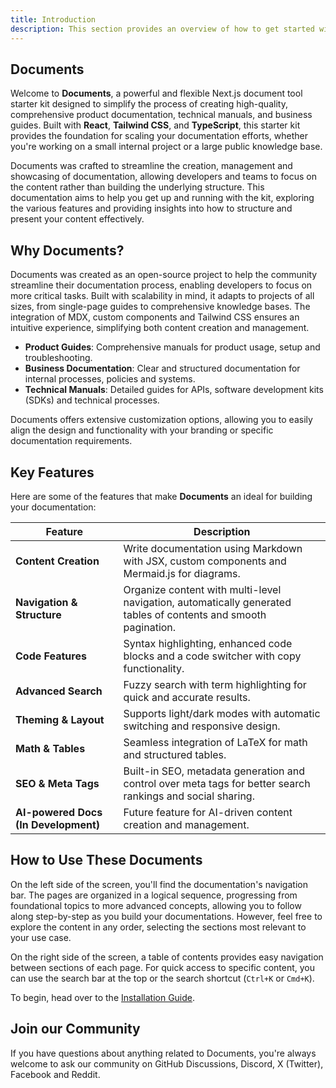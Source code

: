```yaml
---
title: Introduction
description: This section provides an overview of how to get started with the Documents, Next.js Document Starter Kit.
---
```


## Documents

Welcome to **Documents**, a powerful and flexible Next.js document tool starter kit designed to simplify the process of creating high-quality, comprehensive product documentation, technical manuals, and business guides. Built with **React**, **Tailwind CSS**, and **TypeScript**, this starter kit provides the foundation for scaling your documentation efforts, whether you're working on a small internal project or a large public knowledge base.

Documents was crafted to streamline the creation, management and showcasing of documentation, allowing developers and teams to focus on the content rather than building the underlying structure. This documentation aims to help you get up and running with the kit, exploring the various features and providing insights into how to structure and present your content effectively.

<CardGrid>
  <Card
    subtitle="Instruction"
    title="Installation"
    description="Get started with Documents using our quick start installation guide to get your project started."
    href="/docs/introduction/installation"
  />
  <Card
    subtitle="Support"
    title="Rubix Studios"
    description="Australia's leading branding, marketing and web development company."
    href="https://www.rubixstudios.com.au/"
    external={true}
  />
</CardGrid>

## Why Documents?

Documents was created as an open-source project to help the community streamline their documentation process, enabling developers to focus on more critical 
tasks. Built with scalability in mind, it adapts to projects of all sizes, from single-page guides to comprehensive knowledge bases. The integration of MDX, 
custom components and Tailwind CSS ensures an intuitive experience, simplifying both content creation and management. 

- **Product Guides**: Comprehensive manuals for product usage, setup and troubleshooting.
- **Business Documentation**: Clear and structured documentation for internal processes, policies and systems.
- **Technical Manuals**: Detailed guides for APIs, software development kits (SDKs) and technical processes.

Documents offers extensive customization options, allowing you to easily align the design and functionality with your branding or specific documentation 
requirements.

## Key Features

Here are some of the features that make **Documents** an ideal for building your documentation:

| Feature                              | Description                                                                                                      |
|--------------------------------------|------------------------------------------------------------------------------------------------------------------|
| **Content Creation**                 | Write documentation using Markdown with JSX, custom components and Mermaid.js for diagrams.                      |
| **Navigation & Structure**           | Organize content with multi-level navigation, automatically generated tables of contents and smooth pagination.  |
| **Code Features**                    | Syntax highlighting, enhanced code blocks and a code switcher with copy functionality.                           |
| **Advanced Search**                  | Fuzzy search with term highlighting for quick and accurate results.                                              |
| **Theming & Layout**                 | Supports light/dark modes with automatic switching and responsive design.                                        |
| **Math & Tables**                    | Seamless integration of LaTeX for math and structured tables.                                                    |
| **SEO & Meta Tags**                  | Built-in SEO, metadata generation and control over meta tags for better search rankings and social sharing.      |
| **AI-powered Docs (In Development)** | Future feature for AI-driven content creation and management.                                                    |

## How to Use These Documents

On the left side of the screen, you'll find the documentation's navigation bar. The pages are organized in a logical sequence, progressing from foundational 
topics to more advanced concepts, allowing you to follow along step-by-step as you build your documentations. However, feel free to explore the content in 
any order, selecting the sections most relevant to your use case.

On the right side of the screen, a table of contents provides easy navigation between sections of each page. For quick access to specific content, you can 
use the search bar at the top or the search shortcut (`Ctrl+K` or `Cmd+K`).

To begin, head over to the [Installation Guide](/docs/introduction/installation).

## Join our Community

If you have questions about anything related to Documents, you're always welcome to ask our community on GitHub Discussions, Discord, X (Twitter), Facebook 
and Reddit.